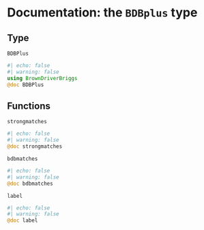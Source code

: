 # Documentation: the `BDBplus` type

## Type

`BDBPlus`

:::{.callout-note appearance="minimal"}
```julia
#| echo: false
#| warning: false
using BrownDriverBriggs
@doc BDBPlus
```
:::


## Functions


`strongmatches`


:::{.callout-note appearance="minimal"}
```julia
#| echo: false
#| warning: false
@doc strongmatches
```
:::

`bdbmatches`

:::{.callout-note appearance="minimal"}
```julia
#| echo: false
#| warning: false
@doc bdbmatches
```
:::


`label`

:::{.callout-note appearance="minimal"}
```julia
#| echo: false
#| warning: false
@doc label
```
:::